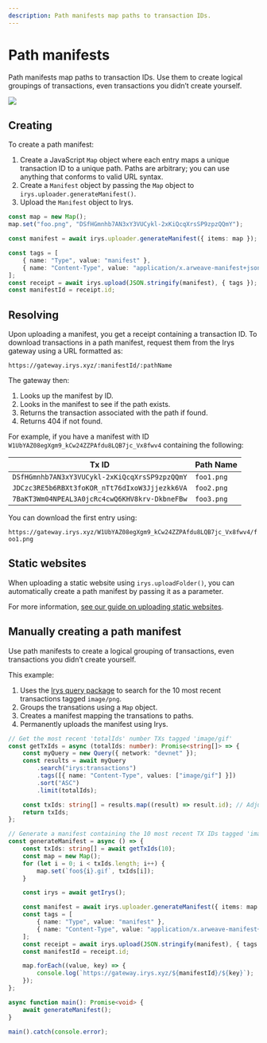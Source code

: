 ```yaml
---
description: Path manifests map paths to transaction IDs.
---
```


# Path manifests

Path manifests map paths to transaction IDs. Use them to create logical groupings of transactions, even transactions you didn’t create yourself.

<img className="border border-[#FEF4EE] rounded mt-5 w-full" src="/img/irys-path-manifests.jpg" />

## Creating

To create a path manifest:

1. Create a JavaScript `Map` object where each entry maps a unique transaction ID to a unique path. Paths are arbitrary; you can use anything that conforms to valid URL syntax.
2. Create a `Manifest` object by passing the `Map` object to `irys.uploader.generateManifest()`.
3. Upload the `Manifest` object to Irys.

```ts
const map = new Map();
map.set("foo.png", "DSfHGmnhb7AN3xY3VUCykl-2xKiQcqXrsSP9zpzQQmY");

const manifest = await irys.uploader.generateManifest({ items: map });

const tags = [
	{ name: "Type", value: "manifest" },
	{ name: "Content-Type", value: "application/x.arweave-manifest+json" },
];
const receipt = await irys.upload(JSON.stringify(manifest), { tags });
const manifestId = receipt.id;
```

## Resolving

Upon uploading a manifest, you get a receipt containing a transaction ID. To download transactions in a path manifest, request them from the Irys gateway using a URL formatted as:

`https://gateway.irys.xyz/:manifestId/:pathName`

The gateway then:

1. Looks up the manifest by ID.
2. Looks in the manifest to see if the path exists.
3. Returns the transaction associated with the path if found.
4. Returns 404 if not found.

For example, if you have a manifest with ID `W1UbYAZ08egXgm9_kCw24ZZPAfdu8LQB7jc_Vx8fwv4` containing the following:

| Tx ID                                         | Path Name  |
| --------------------------------------------- | ---------- |
| `DSfHGmnhb7AN3xY3VUCykl-2xKiQcqXrsSP9zpzQQmY` | `foo1.png` |
| `JDCzc3RE5b6RBXt3foKOR_nTt76dIxoW3Jjjezkk6VA` | `foo2.png` |
| `7BaKT3Wm04NPEAL3A0jcRc4cwQ6KHV8krv-DkbneFBw` | `foo3.png` |

You can download the first entry using:

`https://gateway.irys.xyz/W1UbYAZ08egXgm9_kCw24ZZPAfdu8LQB7jc_Vx8fwv4/foo1.png`

## Static websites

When uploading a static website using `irys.uploadFolder()`, you can automatically create a path manifest by passing it as a parameter.

For more information, [see our guide on uploading static websites](/tutorials/uploading-static-sites).

## Manually creating a path manifest

Use path manifests to create a logical grouping of transactions, even transactions you didn’t create yourself.

This example:

1.  Uses the [Irys query package](/querying/query-package) to search for the 10 most recent transactions tagged `image/png`.
2.  Groups the transations using a `Map` object.
3.  Creates a manifest mapping the transations to paths.
4.  Permanently uploads the manifest using Irys.

```ts
// Get the most recent 'totalIds' number TXs tagged 'image/gif'
const getTxIds = async (totalIds: number): Promise<string[]> => {
	const myQuery = new Query({ network: "devnet" });
	const results = await myQuery
		.search("irys:transactions")
		.tags([{ name: "Content-Type", values: ["image/gif"] }])
		.sort("ASC")
		.limit(totalIds);

	const txIds: string[] = results.map((result) => result.id); // Adjust based on actual structure
	return txIds;
};

// Generate a manifest containing the 10 most recent TX IDs tagged 'image/gif'
const generateManifest = async () => {
	const txIds: string[] = await getTxIds(10);
	const map = new Map();
	for (let i = 0; i < txIds.length; i++) {
		map.set(`foo${i}.gif`, txIds[i]);
	}

	const irys = await getIrys();

	const manifest = await irys.uploader.generateManifest({ items: map });
	const tags = [
		{ name: "Type", value: "manifest" },
		{ name: "Content-Type", value: "application/x.arweave-manifest+json" },
	];
	const receipt = await irys.upload(JSON.stringify(manifest), { tags });
	const manifestId = receipt.id;

	map.forEach((value, key) => {
		console.log(`https://gateway.irys.xyz/${manifestId}/${key}`);
	});
};

async function main(): Promise<void> {
	await generateManifest();
}

main().catch(console.error);
```

